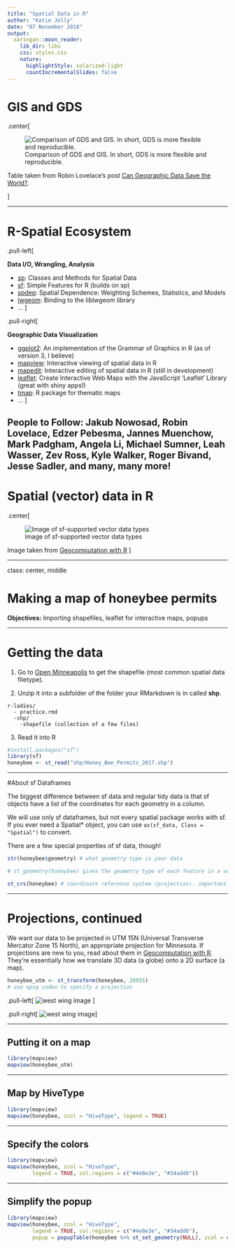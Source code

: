 ```yaml
---
title: "Spatial Data in R"
author: "Katie Jolly"
date: "07 November 2018"
output:
  xaringan::moon_reader:
    lib_dir: libs
    css: styles.css
    nature:
      highlightStyle: solarized-light
      countIncrementalSlides: false
---
```


# GIS and GDS

.center[

![Comparison of GDS and GIS. In short, GDS is more flexible and reproducible.](https://raw.githubusercontent.com/katiejolly/rladies-spatial-slides/master/images/gis-vs-gds.PNG)

Table taken from Robin Lovelace's post [Can Geographic Data Save the World?](https://www.robinlovelace.net/2017/05/02/can-geographic-data-save-the-world/).

]

---

# R-Spatial Ecosystem

.pull-left[

**Data I/O, Wrangling, Analysis**

- [sp](https://github.com/edzer/sp/): Classes and Methods for Spatial Data
- [sf](https://github.com/r-spatial/sf): Simple Features for R (builds on sp)
- [spdep](https://github.com/r-spatial/spdep): Spatial Dependence: Weighting Schemes, Statistics, and Models
- [lwgeom](https://github.com/r-spatial/lwgeom): Binding to the liblwgeom library
- ...
]

.pull-right[

**Geographic Data Visualization**

- [ggplot2](https://github.com/tidyverse/ggplot2): An implementation of the Grammar of Graphics in R (as of version 3, I believe)
- [mapview](https://github.com/r-spatial/mapview): Interactive viewing of spatial data in R
- [mapedit](https://github.com/r-spatial/mapedit): Interactive editing of spatial data in R (still in development)
- [leaflet](https://rstudio.github.io/leaflet/): Create Interactive Web Maps with the JavaScript 'Leaflet' Library (great with shiny apps!)
- [tmap](https://github.com/mtennekes/tmap): R package for thematic maps
- ...
]

**People to Follow:** Jakub Nowosad, Robin Lovelace, Edzer Pebesma, Jannes Muenchow, Mark Padgham, Angela Li, Michael Sumner, Leah Wasser, Zev Ross, Kyle Walker, Roger Bivand, Jesse Sadler, and many, many more!
---

# Spatial (vector) data in R

.center[

![Image of sf-supported vector data types](https://raw.githubusercontent.com/katiejolly/rladies-spatial-slides/master/images/sf-data-types.PNG)

Image taken from [Geocomputation with R](https://geocompr.robinlovelace.net/spatial-class.html)
]

---

class: center, middle

# Making a map of honeybee permits

**Objectives:** Importing shapefiles, leaflet for interactive maps, popups


---

# Getting the data

1. Go to [Open Minneapolis](http://opendata.minneapolismn.gov/datasets/honey-bee-permits-2017?geometry=-93.528%2C44.925%2C-93.27%2C45.01) to get the shapefile (most common spatial data filetype).

2. Unzip it into a subfolder of the folder your RMarkdown is in called **shp**. 

```
r-ladies/
  - practice.rmd
  -shp/
    -shapefile (collection of a few files)
```

3. Read it into R 

```r
#install.packages("sf")
library(sf)
honeybee <- st_read("shp/Honey_Bee_Permits_2017.shp")
```

---

#About sf Dataframes

The biggest difference between sf data and regular tidy data is that sf objects have a list of the coordinates for each geometry in a column. 

We will use only sf dataframes, but not every spatial package works with sf. If you ever need a Spatial* object, you can use `as(sf_data, Class = "Spatial")` to convert.

There are a few special properties of sf data, though!

```r
str(honeybee$geometry) # what geometry type is your data

# st_geometry(honeybee) gives the geometry type of each feature in a vector

st_crs(honeybee) # coordinate reference system (projection). important!!
```

---

# Projections, continued

We want our data to be projected in UTM 15N (Universal Transverse Mercator Zone 15 North), an appropriate projection for Minnesota. If projections are new to you, read about them in [Geocomputation with R](https://geocompr.robinlovelace.net/spatial-class.html#crs-intro). They're essentially how we translate 3D data (a globe) onto a 2D surface (a map). 

```r
honeybee_utm <- st_transform(honeybee, 26915) 
# use epsg codes to specify a projection
```

.pull-left[
![west wing image](images/west-wing.jpg)
  ]
  
.pull-right[
![west wing image](images/projections-west-wing.jpg)
]

---

## Putting it on a map

```r
library(mapview)
mapview(honeybee_utm)
```


---

## Map by **HiveType**

```r
library(mapview)
mapview(honeybee, zcol = "HiveType", legend = TRUE)
```

---

## Specify the colors

```r
library(mapview)
mapview(honeybee, zcol = "HiveType", 
        legend = TRUE, col.regions = c("#4e8e3e", "#34add6"))
```

---

## Simplify the popup

```r
library(mapview)
mapview(honeybee, zcol = "HiveType", 
        legend = TRUE, col.regions = c("#4e8e3e", "#34add6"),
        popup = popupTable(honeybee %>% st_set_geometry(NULL), zcol = c("Address", "HiveType")))
```
